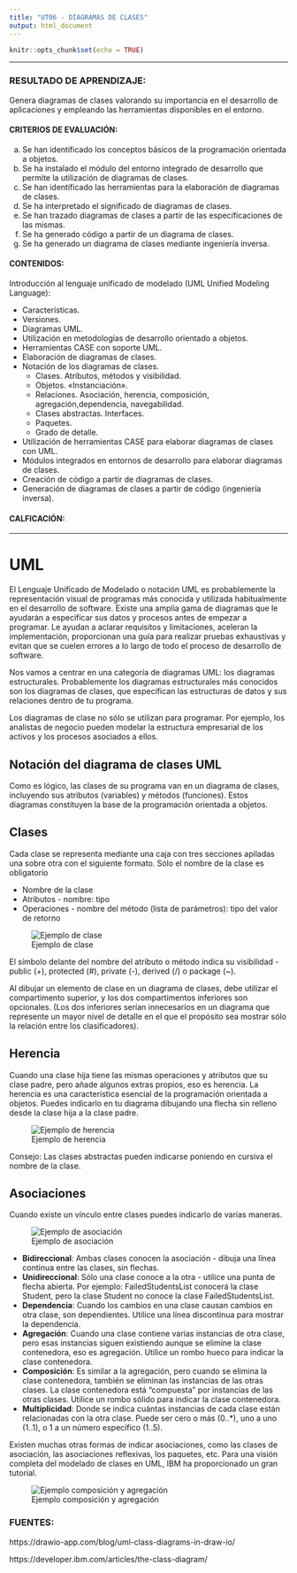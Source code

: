 ```yaml
---
title: "UT06 - DIAGRAMAS DE CLASES"
output: html_document
---
```


```r
knitr::opts_chunk$set(echo = TRUE)
```

---

### RESULTADO DE APRENDIZAJE:
Genera diagramas de clases valorando su importancia en el desarrollo de aplicaciones y empleando las herramientas disponibles en el entorno. 

#### CRITERIOS DE EVALUACIÓN:
a) Se han identificado los conceptos básicos de la programación orientada a objetos.
b) Se ha instalado el módulo del entorno integrado de desarrollo que permite la utilización de diagramas de clases.
c) Se han identificado las herramientas para la elaboración de diagramas de clases.
d) Se ha interpretado el significado de diagramas de clases.
e) Se han trazado diagramas de clases a partir de las especificaciones de las mismas.
f) Se ha generado código a partir de un diagrama de clases.
g) Se ha generado un diagrama de clases mediante ingeniería inversa. 


#### CONTENIDOS:
Introducción al lenguaje unificado de modelado (UML Unified Modeling
Language):

- Características.  
- Versiones.  
- Diagramas UML.  
- Utilización en metodologías de desarrollo orientado a objetos.
- Herramientas CASE con soporte UML.
- Elaboración de diagramas de clases.
- Notación de los diagramas de clases.
   - Clases. Atributos, métodos y visibilidad.
   - Objetos. «Instanciación».
   - Relaciones. Asociación, herencia, composición, agregación,dependencia, navegabilidad.
   - Clases abstractas. Interfaces.
   - Paquetes.
   - Grado de detalle.
- Utilización de herramientas CASE para elaborar diagramas de clases
con UML.
- Módulos integrados en entornos de desarrollo para elaborar
diagramas de clases.
- Creación de código a partir de diagramas de clases.
- Generación de diagramas de clases a partir de código (ingeniería
inversa).



#### CALFICACIÓN:

---
# UML

El Lenguaje Unificado de Modelado o notación UML es probablemente la representación visual de programas más conocida y utilizada habitualmente en el desarrollo de software. Existe una amplia gama de diagramas que le ayudarán a especificar sus datos y procesos antes de empezar a programar. Le ayudan a aclarar requisitos y limitaciones, aceleran la implementación, proporcionan una guía para realizar pruebas exhaustivas y evitan que se cuelen errores a lo largo de todo el proceso de desarrollo de software.

Nos vamos a centrar en una categoría de diagramas UML: los diagramas estructurales. Probablemente los diagramas estructurales más conocidos son los diagramas de clases, que especifican las estructuras de datos y sus relaciones dentro de tu programa.

Los diagramas de clase no sólo se utilizan para programar. Por ejemplo, los analistas de negocio pueden modelar la estructura empresarial de los activos y los procesos asociados a ellos.

## Notación del diagrama de clases UML
Como es lógico, las clases de su programa van en un diagrama de clases, incluyendo sus atributos (variables) y métodos (funciones). Estos diagramas constituyen la base de la programación orientada a objetos.


## Clases
Cada clase se representa mediante una caja con tres secciones apiladas una sobre otra con el siguiente formato. Sólo el nombre de la clase es obligatorio

- Nombre de la clase
- Atributos - nombre: tipo
- Operaciones - nombre del método (lista de parámetros): tipo del valor de retorno


![Ejemplo de clase](imagenes/b7abc68c8724a2d69b953a2b7b5c7e19.png)

El símbolo delante del nombre del atributo o método indica su visibilidad - public (+), protected (#), private (-), derived (/) o package (~).

Al dibujar un elemento de clase en un diagrama de clases, debe utilizar el compartimento superior, y los dos compartimentos inferiores son opcionales. (Los dos inferiores serían innecesarios en un diagrama que represente un mayor nivel de detalle en el que el propósito sea mostrar sólo la relación entre los clasificadores).



## Herencia
Cuando una clase hija tiene las mismas operaciones y atributos que su clase padre, pero añade algunos extras propios, eso es herencia. La herencia es una característica esencial de la programación orientada a objetos. Puedes indicarlo en tu diagrama dibujando una flecha sin relleno desde la clase hija a la clase padre.


![Ejemplo de herencia](imagenes/46bbb4f2e053f9bdfca272cdcad45fd5.png)

Consejo: Las clases abstractas pueden indicarse poniendo en cursiva el nombre de la clase.


## Asociaciones
Cuando existe un vínculo entre clases puedes indicarlo de varias maneras.

![Ejemplo de asociación](imagenes/e946d542f26479db20f5df07ad170ab5.png)

- **Bidireccional**: Ambas clases conocen la asociación - dibuja una línea continua entre las clases, sin flechas.
- **Unidireccional**: Sólo una clase conoce a la otra - utilice una punta de flecha abierta. Por ejemplo: FailedStudentsList conocerá la clase Student, pero la clase Student no conoce la clase FailedStudentsList.
- **Dependencia**: Cuando los cambios en una clase causan cambios en otra clase, son dependientes. Utilice una línea discontinua para mostrar la dependencia.
- **Agregación**: Cuando una clase contiene varias instancias de otra clase, pero esas instancias siguen existiendo aunque se elimine la clase contenedora, eso es agregación. Utilice un rombo hueco para indicar la clase contenedora.
- **Composición**: Es similar a la agregación, pero cuando se elimina la clase contenedora, también se eliminan las instancias de las otras clases. La clase contenedora está "compuesta" por instancias de las otras clases. Utilice un rombo sólido para indicar la clase contenedora.
- **Multiplicidad**: Donde se indica cuántas instancias de cada clase están relacionadas con la otra clase. Puede ser cero o más (0..*), uno a uno (1..1), o 1 a un número específico (1..5).

Existen muchas otras formas de indicar asociaciones, como las clases de asociación, las asociaciones reflexivas, los paquetes, etc. Para una visión completa del modelado de clases en UML, IBM ha proporcionado un gran tutorial.

![Ejemplo composición y agregación](imagenes/03fa5d0e325ca0445e258be820d2c7d0.png)


### FUENTES:
https://drawio-app.com/blog/uml-class-diagrams-in-draw-io/

https://developer.ibm.com/articles/the-class-diagram/
